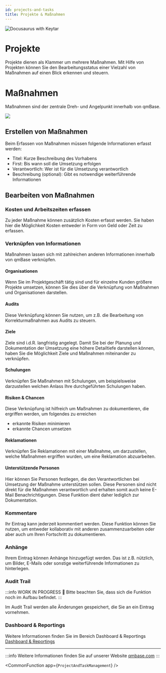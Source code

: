 ```yaml
---
id: projects-and-tasks
title: Projekte & Maßnahmen
---
```


![Docusaurus with Keytar](/img/undraw_Scrum_board.svg)

# Projekte

Projekte dienen als Klammer um mehrere Maßnahmen. Mit Hilfe von Projekten können Sie den Bearbeitungsstatus einer Vielzahl von Maßnahmen auf einen Blick erkennen und steuern.

# Maßnahmen

Maßnahmen sind der zentrale Dreh- und Angelpunkt innerhalb von qmBase.

<img src="https://www.qmbase.com/wp-content/uploads/2020/03/20200312_Taskamanagement.gif" />

## Erstellen von Maßnahmen

Beim Erfassen von Maßnahmen müssen folgende Informationen erfasst werden:

- Titel: Kurze Beschreibung des Vorhabens
- First: Bis wann soll die Umsetzung erfolgen
- Verantwortlich: Wer ist für die Umsetzung verantwortlich
- Beschreibung (optional): Gibt es notwendige weiterführende Informationen

## Bearbeiten von Maßnahmen

### Kosten und Arbeitszeiten erfassen

Zu jeder Maßnahme können zusätzlich Kosten erfasst werden. Sie haben hier die Möglichkeit Kosten entweder in Form von Geld oder Zeit zu erfassen.

### Verknüpfen von Informationen

Maßnahmen lassen sich mit zahlreichen anderen Informationen innerhalb von qmBase verknüpfen.

#### Organisationen

Wenn Sie im Projektgeschäft tätig sind und für einzelne Kunden größere Projekte umsetzen, können Sie dies über die Verknüpfung von Maßnahmen und Organisationen darstellen.

#### Audits

Diese Verknüpfung können Sie nutzen, um z.B. die Bearbeitung von Korrekturmaßnahmen aus Audits zu steuern.

#### Ziele

Ziele sind i.d.R. langfristig angelegt. Damit Sie bei der Planung und Dokumentation der Umsetzung eine höhere Detailtiefe darstellen können, haben Sie die Möglichkeit Ziele und Maßnahmen miteinander zu verknüpfen.

#### Schulungen

Verknüpfen Sie Maßnahmen mit Schulungen, um beispielsweise darzustellen welchen Anlass Ihre durchgeführten Schulungen haben.

#### Risiken & Chancen

Diese Verknüpfung ist hilfreich um Maßnahmen zu dokumentieren, die ergriffen werden, um folgendes zu erreichen

- erkannte Risiken minimieren
- erkannte Chancen umsetzen

#### Reklamationen

Verknüpfen Sie Reklamationen mit einer Maßnahme, um darzustellen, welche Maßnahmen ergriffen wurden, um eine Reklamation abzuarbeiten.

#### Unterstützende Personen

Hier können Sie Personen festlegen, die den Verantwortlichen bei Umsetzung der Maßnahme unterstützen sollen. Diese Personen sind nicht direkt für die Maßnahmen verantwortlich und erhalten somit auch keine E-Mail Benachrichtigungen. Diese Funktion dient daher lediglich zur Dokumentation.

### Kommentare

Ihr Eintrag kann jederzeit kommentiert werden. Diese Funktion können Sie nutzen, um entweder kollaborativ mit anderen zusammenzuarbeiten oder aber auch um Ihren Fortschritt zu dokumentieren.

### Anhänge

Ihrem Eintrag können Anhänge hinzugefügt werden. Das ist z.B. nützlich, um Bilder, E-Mails oder sonstige weiterführende Informationen zu hinterlegen.

### Audit Trail

:::info WORK IN PROGRESS 🚧
Bitte beachten Sie, dass sich die Funktion noch im Aufbau befindet.
:::

Im Audit Trail werden alle Änderungen gespeichert, die Sie an ein Eintrag vornehmen.

### Dashboard & Reportings

Weitere Informationen finden Sie im Bereich Dashboard & Reportings [Dashboard & Reportings](dashboard.mdx)

---

:::info
Weitere Informationen finden Sie auf unserer Website [qmbase.com](https://www.qmbase.com/projekte-und-massnahmen)
:::

<!-- Custom component -->



<CommonFunction app={`ProjectAndTaskManagement`} />
